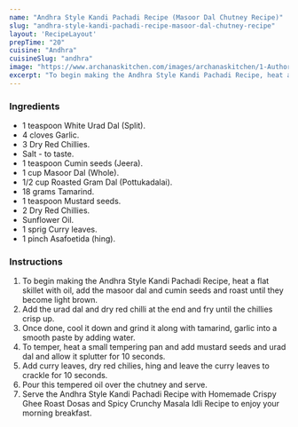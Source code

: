 ---
name: "Andhra Style Kandi Pachadi Recipe (Masoor Dal Chutney Recipe)"
slug: "andhra-style-kandi-pachadi-recipe-masoor-dal-chutney-recipe"
layout: 'RecipeLayout'
prepTime: "20"
cuisine: "Andhra"
cuisineSlug: "andhra"
image: "https://www.archanaskitchen.com/images/archanaskitchen/1-Author/sibyl_sunitha/Andhra_Style_Kandi_Pachadi_Recipe_Masoor_Dal_Chutney_Recipe_.jpg"
excerpt: "To begin making the Andhra Style Kandi Pachadi Recipe, heat a flat skillet with oil, add the masoor dal and cumin seeds and roast until they become light brown"
---

### Ingredients

- 1 teaspoon White Urad Dal (Split).
- 4 cloves Garlic.
- 3 Dry Red Chillies.
- Salt - to taste.
- 1 teaspoon Cumin seeds (Jeera).
- 1 cup Masoor Dal (Whole).
- 1/2 cup Roasted Gram Dal (Pottukadalai).
- 18 grams Tamarind.
- 1 teaspoon Mustard seeds.
- 2 Dry Red Chillies.
- Sunflower Oil.
- 1 sprig Curry leaves.
- 1 pinch Asafoetida (hing).

### Instructions

1. To begin making the Andhra Style Kandi Pachadi Recipe, heat a flat skillet with oil, add the masoor dal and cumin seeds and roast until they become light brown.
1. Add the urad dal and dry red chilli at the end and fry until the chillies crisp up.
1. Once done, cool it down and grind it along with tamarind, garlic into a smooth paste by adding water.
1. To temper, heat a small tempering pan and add mustard seeds and urad dal and allow it splutter for 10 seconds.
1. Add curry leaves, dry red chilies, hing and leave the curry leaves to crackle for 10 seconds.
1. Pour this tempered oil over the chutney and serve.
1. Serve the Andhra Style Kandi Pachadi Recipe with Homemade Crispy Ghee Roast Dosas and Spicy Crunchy Masala Idli Recipe to enjoy your morning breakfast.
